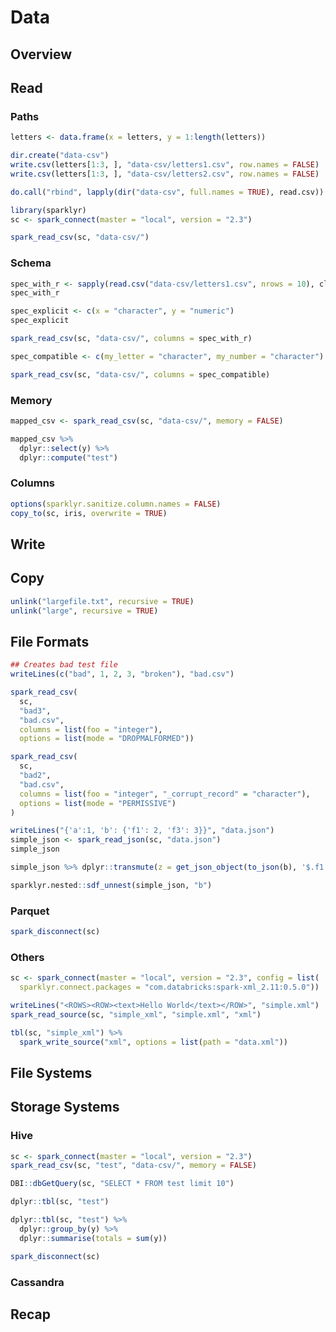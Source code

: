 
# Data {#data}

## Overview

## Read

### Paths

```r
letters <- data.frame(x = letters, y = 1:length(letters))

dir.create("data-csv")
write.csv(letters[1:3, ], "data-csv/letters1.csv", row.names = FALSE)
write.csv(letters[1:3, ], "data-csv/letters2.csv", row.names = FALSE)

do.call("rbind", lapply(dir("data-csv", full.names = TRUE), read.csv))
```

```r
library(sparklyr)
sc <- spark_connect(master = "local", version = "2.3")

spark_read_csv(sc, "data-csv/")
```

### Schema

```r
spec_with_r <- sapply(read.csv("data-csv/letters1.csv", nrows = 10), class)
spec_with_r
```

```r
spec_explicit <- c(x = "character", y = "numeric")
spec_explicit
```

```r
spark_read_csv(sc, "data-csv/", columns = spec_with_r)
```

```r
spec_compatible <- c(my_letter = "character", my_number = "character")

spark_read_csv(sc, "data-csv/", columns = spec_compatible)
```

### Memory

```r
mapped_csv <- spark_read_csv(sc, "data-csv/", memory = FALSE)
```

```r
mapped_csv %>%
  dplyr::select(y) %>%
  dplyr::compute("test")
```

### Columns

```r
options(sparklyr.sanitize.column.names = FALSE)
copy_to(sc, iris, overwrite = TRUE)
```

## Write

## Copy

```r
unlink("largefile.txt", recursive = TRUE)
unlink("large", recursive = TRUE)
```

## File Formats {#data-file-formats}

```r
## Creates bad test file
writeLines(c("bad", 1, 2, 3, "broken"), "bad.csv")

spark_read_csv(
  sc,
  "bad3",
  "bad.csv",
  columns = list(foo = "integer"),
  options = list(mode = "DROPMALFORMED"))
```

```r
spark_read_csv(
  sc,
  "bad2",
  "bad.csv",
  columns = list(foo = "integer", "_corrupt_record" = "character"),
  options = list(mode = "PERMISSIVE")
)
```

```r
writeLines("{'a':1, 'b': {'f1': 2, 'f3': 3}}", "data.json")
simple_json <- spark_read_json(sc, "data.json")
simple_json
```

```r
simple_json %>% dplyr::transmute(z = get_json_object(to_json(b), '$.f1'))
```

```r
sparklyr.nested::sdf_unnest(simple_json, "b")
```

### Parquet

```r
spark_disconnect(sc)
```

### Others

```r
sc <- spark_connect(master = "local", version = "2.3", config = list(
  sparklyr.connect.packages = "com.databricks:spark-xml_2.11:0.5.0"))

writeLines("<ROWS><ROW><text>Hello World</text></ROW>", "simple.xml")
spark_read_source(sc, "simple_xml", "simple.xml", "xml")
```

```r
tbl(sc, "simple_xml") %>%
  spark_write_source("xml", options = list(path = "data.xml"))
```

## File Systems {#data-file-systems}

## Storage Systems {#data-storage-systems}

### Hive

```r
sc <- spark_connect(master = "local", version = "2.3")
spark_read_csv(sc, "test", "data-csv/", memory = FALSE)

DBI::dbGetQuery(sc, "SELECT * FROM test limit 10")
```

```r
dplyr::tbl(sc, "test")
```

```r
dplyr::tbl(sc, "test") %>%
  dplyr::group_by(y) %>%
  dplyr::summarise(totals = sum(y))
```

```r
spark_disconnect(sc)
```

### Cassandra

## Recap
